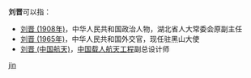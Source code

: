 '''刘晋'''可以指：
* [[刘晋_(1908年)|刘晋 (1908年)]]，中华人民共和国政治人物，湖北省人大常委会原副主任
* [[刘晋_(1965年)|刘晋 (1965年)]]，中华人民共和国外交官，现任驻黑山大使
* [[刘晋_(中国航天)|刘晋 (中国航天)]]，[[中国载人航天工程|中国载人航天工程]]副总设计师

{{disambig}}

[[Category:二字刘姓人名消歧义|jin]]